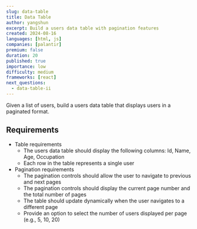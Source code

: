 ```yaml
---
slug: data-table
title: Data Table
author: yangshun
excerpt: Build a users data table with pagination features
created: 2024-08-16
languages: [html, js]
companies: [palantir]
premium: false
duration: 20
published: true
importance: low
difficulty: medium
frameworks: [react]
next_questions:
  - data-table-ii
---
```


Given a list of users, build a users data table that displays users in a paginated format.

## Requirements

- Table requirements
  - The users data table should display the following columns: Id, Name, Age, Occupation
  - Each row in the table represents a single user
- Pagination requirements
  - The pagination controls should allow the user to navigate to previous and next pages
  - The pagination controls should display the current page number and the total number of pages
  - The table should update dynamically when the user navigates to a different page
  - Provide an option to select the number of users displayed per page (e.g., 5, 10, 20)
